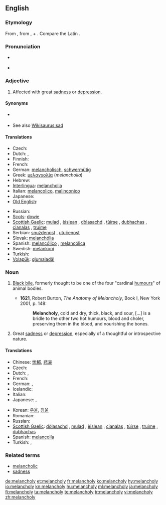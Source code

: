==English==

===Etymology===
From {{etyl|grc}} {{term|μελαγχολία||[[atrabiliousness]]|tr=melancholia|lang=grc}}, from {{term|μέλας||tr=melas|lang=grc}}, {{term|μελαν-||black, dark, murky|tr=melan-|lang=grc}} + {{term|χολή||bile|tr=chole|lang=grc}}. Compare the Latin {{term|atra bilis|ātra bīlis|black bile|lang=la}}.

===Pronunciation===
* {{a|US}} {{IPA|/ˈmɛl.ənˌkɑl.i/}}
* {{audio|En-us-melancholy.ogg|Audio (US)}}

===Adjective===
{{en-adj}}

# Affected with great [[sadness]] or [[depression]].

====Synonyms====
* {{sense|thoughtful sadness}} {{l|en|wistful}}
* See also [[Wikisaurus:sad]]

====Translations====
{{trans-top|Affected with sadness or depression}}
* Czech: {{t-|cs|melancholický}}
* Dutch: {{t-|nl|melancholisch}}, {{t+|nl|droevig}}
* Finnish: {{t+|fi|melankolinen}}
* French: {{t+|fr|mélancolique}}
* German: [[melancholisch]], [[schwermütig]]
* Greek: [[μελαγχολία]] (''melancholia'')
* Hebrew: {{he-translation|דכדוך|dikhdókh}}
* [[Interlingua]]: [[melancholia]]
* Italian: [[melancolico]], [[malinconico]]
* Japanese: {{t+|ja|憂鬱|alt=憂鬱|tr=yūutsu}}
* [[Old English]]: {{t-|ang|dreorig|alt=drēoriġ|xs=Old English}}
{{trans-mid}}
* Russian: {{t+|ru|меланхоличный}}
* [[Scots]]: [[dowie]]
* [[Scottish Gaelic]]: [[mulad]] {{m}}, [[èislean]] {{m}}, [[dòlasachd]] {{f}}, [[tùirse]] {{f}}, [[dubhachas]] {{m}}, [[cianalas]] {{m}}, [[truime]] {{f}}
* Serbian: [[snuždenost]] {{f}}, [[utučenost]] {{f}}
* Slovak: [[melanchólia]]
* Spanish: [[melancólico]] {{m}}, [[melancólica]] {{f}}
* Swedish: [[melankoni]]
* Turkish: {{t+|tr|melankolik}}
* [[Volapük]]: [[glumaladäl]]
{{trans-bottom}}

===Noun===
{{en-noun|melancholies}}

# {{historical}} [[black bile|Black bile]], formerly thought to be one of the four "cardinal [[humours]]" of animal bodies.
#* '''1621''', Robert Burton, ''The Anatomy of Melancholy'', Book I, New York 2001, p. 148:
#*: '''Melancholy''', cold and dry, thick, black, and sour, [...] is a bridle to the other two hot humours, blood and choler, preserving them in the blood, and nourishing the bones.
# Great [[sadness]] or [[depression]], especially of a thoughtful or introspective nature.

====Translations====
{{trans-top|Sadness or depression}}
* Chinese: [[忧郁]], [[悲哀]]
* Czech: {{t-|cs|melancholie|f}}
* Dutch: {{t-|nl|melancholie}}, {{t-|nl|weemoed|m}}
* French: {{t+|fr|mélancolie|f}}
* German: {{t+|de|Melancholie|f}}, {{t+|de|Schwermut|f}}
* Icelandic: {{t+|is|þunglyndi|n}}
* Italian: {{t+|it|malinconia|f}}
* Japanese: {{t+|ja|憂鬱}}, {{t+|ja|鬱病}}
{{trans-mid}}
* Korean: [[우울]], [[침울]]
* Romanian: {{t|ro|melancolie|f}}
* Russian: {{t+|ru|меланхолия|f|tr=melankhólija}}
* [[Scottish Gaelic]]: [[dòlasachd]] {{f}}, [[mulad]] {{m}}, [[èislean]] {{m}}, [[cianalas]] {{m}}, [[tùirse]] {{f}}, [[truime]] {{f}}, [[dubhachas]] {{m}}
* Spanish: [[melancolía]] {{f}}
* Turkish: {{t+|tr|melankoli}}, {{t+|tr|hüzün}}
{{trans-bottom}}

===Related terms===
* [[melancholic]]
* [[sadness]]

[[de:melancholy]]
[[et:melancholy]]
[[fr:melancholy]]
[[ko:melancholy]]
[[hy:melancholy]]
[[io:melancholy]]
[[kn:melancholy]]
[[hu:melancholy]]
[[ml:melancholy]]
[[ja:melancholy]]
[[fi:melancholy]]
[[ta:melancholy]]
[[te:melancholy]]
[[tr:melancholy]]
[[vi:melancholy]]
[[zh:melancholy]]